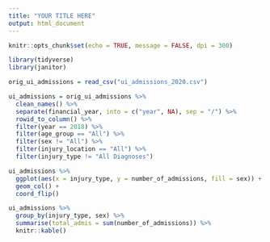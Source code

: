 ```yaml
---
title: "YOUR TITLE HERE"
output: html_document
---
```


```r
knitr::opts_chunk$set(echo = TRUE, message = FALSE, dpi = 300)
```

```r
library(tidyverse)
library(janitor)
```

```r
orig_ui_admissions = read_csv("ui_admissions_2020.csv")
```

```r
ui_admissions = orig_ui_admissions %>% 
  clean_names() %>% 
  separate(financial_year, into = c("year", NA), sep = "/") %>% 
  rowid_to_column() %>% 
  filter(year == 2018) %>% 
  filter(age_group == "All") %>% 
  filter(sex != "All") %>% 
  filter(injury_location == "All") %>% 
  filter(injury_type != "All Diagnoses")
```

```r
ui_admissions %>%
  ggplot(aes(x = injury_type, y = number_of_admissions, fill = sex)) +
  geom_col() + 
  coord_flip()

```

```r
ui_admissions %>%
  group_by(injury_type, sex) %>% 
  summarise(total_admis = sum(number_of_admissions)) %>% 
  knitr::kable()
```

